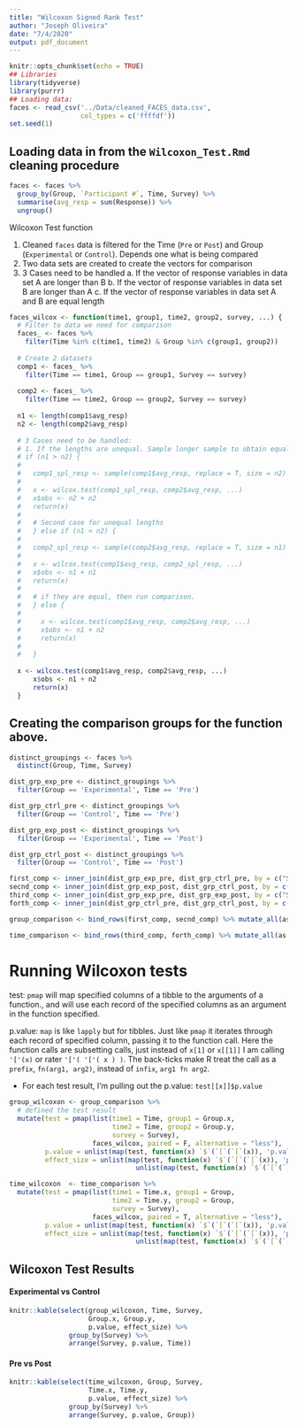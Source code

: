 ```yaml
---
title: "Wilcoxon Signed Rank Test"
author: "Joseph Oliveira"
date: "7/4/2020"
output: pdf_document
---
```


```r
knitr::opts_chunk$set(echo = TRUE)
## Libraries
library(tidyverse)
library(purrr)
## Loading data:
faces <- read_csv('../Data/cleaned_FACES_data.csv',
                  col_types = c('ffffdf'))
set.seed(1)
```

## Loading data in from the `Wilcoxon_Test.Rmd` cleaning procedure

```r
faces <- faces %>%
  group_by(Group, `Participant #`, Time, Survey) %>%
  summarise(avg_resp = sum(Response)) %>%
  ungroup()
```

Wilcoxon Test function
  
  1. Cleaned `faces` data is filtered for the Time (`Pre` or `Post`) and Group (`Experimental` or `Control`). Depends one what is being compared
  2. Two data sets are created to create the vectors for comparison
  3. 3 Cases need to be handled
    a. If the vector of response variables in data set A are longer than B
    b. If the vector of response variables in data set B are longer than A
    c. If the vector of response variables in data set A and B are equal length

```r
faces_wilcox <- function(time1, group1, time2, group2, survey, ...) {
  # Filter to data we need for comparison
  faces_ <- faces %>%
    filter(Time %in% c(time1, time2) & Group %in% c(group1, group2))
  
  # Create 2 datasets
  comp1 <- faces_ %>%
    filter(Time == time1, Group == group1, Survey == survey)
  
  comp2 <- faces_ %>%
    filter(Time == time2, Group == group2, Survey == survey)
  
  n1 <- length(comp1$avg_resp)
  n2 <- length(comp2$avg_resp)
  
  # 3 Cases need to be handled:
  # 1. If the lengths are unequal. Sample longer sample to obtain equal comparison
  # if (n1 > n2) {
  #   
  #   comp1_spl_resp <- sample(comp1$avg_resp, replace = T, size = n2)
  #   
  #   x <- wilcox.test(comp1_spl_resp, comp2$avg_resp, ...)
  #   x$obs <- n2 + n2
  #   return(x)
  #   
  #   # Second case for unequal lengths
  #   } else if (n1 < n2) {
  #   
  #   comp2_spl_resp <- sample(comp2$avg_resp, replace = T, size = n1)
  #   
  #   x <- wilcox.test(comp1$avg_resp, comp2_spl_resp, ...)
  #   x$obs <- n1 + n1
  #   return(x)
  #   
  #   # if they are equal, then run comparison.
  #   } else {
  #     
  #     x <- wilcox.test(comp1$avg_resp, comp2$avg_resp, ...)
  #     x$obs <- n1 + n2
  #     return(x)
  #     
  #   }
  
  x <- wilcox.test(comp1$avg_resp, comp2$avg_resp, ...)
      x$obs <- n1 + n2
      return(x)
  }
```

## Creating the comparison groups for the function above. 

```r
distinct_groupings <- faces %>%
  distinct(Group, Time, Survey)

dist_grp_exp_pre <- distinct_groupings %>%
  filter(Group == 'Experimental', Time == 'Pre')

dist_grp_ctrl_pre <- distinct_groupings %>%
  filter(Group == 'Control', Time == 'Pre')

dist_grp_exp_post <- distinct_groupings %>%
  filter(Group == 'Experimental', Time == 'Post')

dist_grp_ctrl_post <- distinct_groupings %>%
  filter(Group == 'Control', Time == 'Post')

first_comp <- inner_join(dist_grp_exp_pre, dist_grp_ctrl_pre, by = c("Survey", "Time"))
secnd_comp <- inner_join(dist_grp_exp_post, dist_grp_ctrl_post, by = c("Survey", "Time"))
third_comp <- inner_join(dist_grp_exp_pre, dist_grp_exp_post, by = c("Survey", "Group"))
forth_comp <- inner_join(dist_grp_ctrl_pre, dist_grp_ctrl_post, by = c("Survey", "Group"))

group_comparison <- bind_rows(first_comp, secnd_comp) %>% mutate_all(as.character)

time_comparison <- bind_rows(third_comp, forth_comp) %>% mutate_all(as.character)
```

# Running Wilcoxon tests

test: `pmap` will map specified columns of a tibble to the arguments of a function., and will use each record of the specified columns as an argument in the function specified. 

p.value: `map` is like `lapply` but for tibbles. Just like `pmap` it iterates through each record of specified column, passing it to the function call. Here the function calls are subsetting calls, just instead of `x[1]` or `x[[1]]` I am calling `'['(x)` or rater `'['( '['( x ) )`. The back-ticks make R treat the call as a `prefix`, `fn(arg1, arg2)`, instead of `infix`, `arg1 fn arg2`. 
  
  - For each test result, I'm pulling out the p.value: `test[[x]]$p.value`


```r
group_wilcoxon <- group_comparison %>%
  # defined the test result
  mutate(test = pmap(list(time1 = Time, group1 = Group.x, 
                          time2 = Time, group2 = Group.y, 
                          survey = Survey), 
                     faces_wilcox, paired = F, alternative = "less"),
         p.value = unlist(map(test, function(x) `$`(`[`(`[`(x)), 'p.value'))),
         effect_size = unlist(map(test, function(x) `$`(`[`(`[`(x)), 'p.value'))) / 
                                unlist(map(test, function(x) `$`(`[`(`[`(x)), 'obs')))**0.5)

time_wilcoxon  <- time_comparison %>%
  mutate(test = pmap(list(time1 = Time.x, group1 = Group, 
                          time2 = Time.y, group2 = Group, 
                          survey = Survey),
                     faces_wilcox, paired = T, alternative = "less"),
         p.value = unlist(map(test, function(x) `$`(`[`(`[`(x)), 'p.value'))),
         effect_size = unlist(map(test, function(x) `$`(`[`(`[`(x)), 'p.value'))) / 
                                unlist(map(test, function(x) `$`(`[`(`[`(x)), 'obs')))**0.5)
```

## Wilcoxon Test Results

#### Experimental vs Control
```r
knitr::kable(select(group_wilcoxon, Time, Survey, 
                    Group.x, Group.y, 
                    p.value, effect_size) %>%
               group_by(Survey) %>%
               arrange(Survey, p.value, Time))
```

\pagebreak 

#### Pre vs Post

```r
knitr::kable(select(time_wilcoxon, Group, Survey, 
                    Time.x, Time.y, 
                    p.value, effect_size) %>%
               group_by(Survey) %>%
               arrange(Survey, p.value, Group))
```

